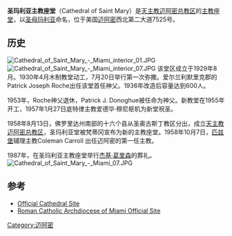 {{Infobox church
|name                   = 圣玛利亚主教座堂 
|fullname               = Cathedral of Saint Mary
|image                  = Cathedral of Saint Mary - Miami 08.jpg
|pushpin map            = USA Florida
|latd                   = 25
|latm                   = 50
|lats                   = 38.21
|latNS                  = N
|longd                  = 80
|longm                  = 12
|longs                  = 0.82
|longEW                 = W
|location               = [[美国|美国]][[迈阿密|迈阿密]]西北第二大道7525号
|denomination           = [[罗马天主教|罗马天主教]]
|website                = {{url|http://www.thecathedralofstmary.org/}}
|founded date           = 1930
|dedicated date         = 1957年1月27日
|style                  = 西班牙殖民复兴
|groundbreaking         = 1955
|completed date         = 1957
|archdiocese            = [[天主教迈阿密总教区|天主教迈阿密总教区]]
}}
'''圣玛利亚主教座堂'''（Cathedral of Saint Mary）是[[天主教迈阿密总教区|天主教迈阿密总教区]]的[[主教座堂|主教座堂]]，以[[圣母玛利亚|圣母玛利亚]]命名，位于美国[[迈阿密|迈阿密]]西北第二大道7525号。

==历史==
[[File:Cathedral_of_Saint_Mary_-_Miami_interior_01.JPG|left]]
[[File:Cathedral_of_Saint_Mary_-_Miami_interior_07.JPG|left]]
该堂区成立于1929年8月。1930年4月木制教堂动工，7月20日举行第一次弥撒。爱尔兰利默里克郡的Patrick Joseph Roche出任该堂首任神父。1936年改造后容量达到600人。

1953年，Roche神父退休，Patrick J. Donoghue被任命为神父。新教堂在1955年开工，1957年1月27日底特律主教爱德华·穆尼枢机为新堂祝圣。

1958年8月13日，佛罗里达州南部的十六个县从圣奥古斯丁教区分出，成立[[天主教迈阿密总教区|天主教迈阿密总教区]]，圣玛利亚堂被梵蒂冈宣布为新的主教座堂。1958年10月7日，[[匹兹堡|匹兹堡]]辅理主教Coleman Carroll 出任迈阿密的第一任主教。

1987年，在圣玛利亚主教座堂举行[[杰基·葛里森|杰基·葛里森]]的葬礼。
[[File:Cathedral_of_Saint_Mary_-_Miami_07.JPG|thumb]]

==参考==
* [http://www.thecathedralofstmary.org/ Official Cathedral Site]{{Wayback|url=http://www.thecathedralofstmary.org/ |date=20161021124051 }}
* [http://www.miamiarchdiocese.org Roman Catholic Archdiocese of Miami Official Site]{{Wayback|url=http://www.miamiarchdiocese.org/ |date=20190713021546 }}
{{coord|25.843948|-80.200227|display=title}}
[[Category:迈阿密|Category:迈阿密]]